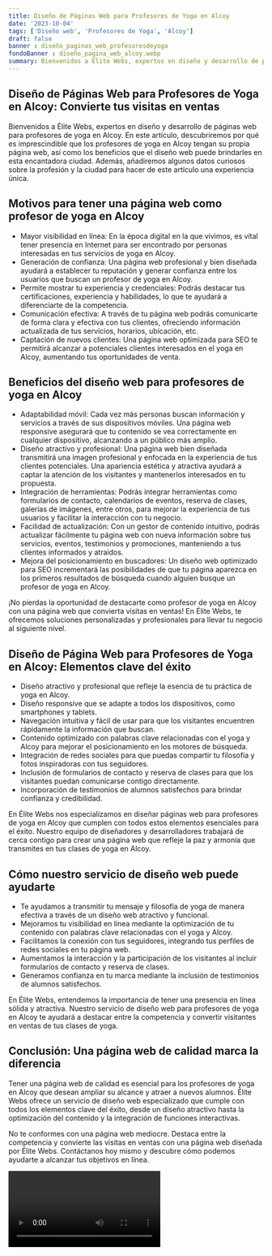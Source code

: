 ```yaml
---
title: Diseño de Páginas Web para Profesores de Yoga en Alcoy
date: '2023-10-04'
tags: ['Diseño web', 'Profesores de Yoga', 'Alcoy']
draft: false
banner : diseño_paginas_web_profesoresdeyoga
fondoBanner : diseño_pagina_web_alcoy.webp
summary: Bienvenidos a Élite Webs, expertos en diseño y desarrollo de páginas web para profesores de yoga en Alcoy. En este artículo, descubriremos por qué es imprescindible que los profesores de yoga en Alcoy tengan su propia página web, así como los beneficios que el diseño web puede brindarles en esta encantadora ciudad. Además, añadiremos algunos datos curiosos sobre la profesión y la ciudad para hacer de este artículo una experiencia única.
---
```


## Diseño de Páginas Web para Profesores de Yoga en Alcoy: Convierte tus visitas en ventas

Bienvenidos a Élite Webs, expertos en diseño y desarrollo de páginas web para profesores de yoga en Alcoy. En este artículo, descubriremos por qué es imprescindible que los profesores de yoga en Alcoy tengan su propia página web, así como los beneficios que el diseño web puede brindarles en esta encantadora ciudad. Además, añadiremos algunos datos curiosos sobre la profesión y la ciudad para hacer de este artículo una experiencia única.

## Motivos para tener una página web como profesor de yoga en Alcoy

- Mayor visibilidad en línea: En la época digital en la que vivimos, es vital tener presencia en Internet para ser encontrado por personas interesadas en tus servicios de yoga en Alcoy.
- Generación de confianza: Una página web profesional y bien diseñada ayudará a establecer tu reputación y generar confianza entre los usuarios que buscan un profesor de yoga en Alcoy.
- Permite mostrar tu experiencia y credenciales: Podrás destacar tus certificaciones, experiencia y habilidades, lo que te ayudará a diferenciarte de la competencia.
- Comunicación efectiva: A través de tu página web podrás comunicarte de forma clara y efectiva con tus clientes, ofreciendo información actualizada de tus servicios, horarios, ubicación, etc.
- Captación de nuevos clientes: Una página web optimizada para SEO te permitirá alcanzar a potenciales clientes interesados en el yoga en Alcoy, aumentando tus oportunidades de venta.

## Beneficios del diseño web para profesores de yoga en Alcoy

- Adaptabilidad móvil: Cada vez más personas buscan información y servicios a través de sus dispositivos móviles. Una página web responsive asegurará que tu contenido se vea correctamente en cualquier dispositivo, alcanzando a un público más amplio.
- Diseño atractivo y profesional: Una página web bien diseñada transmitirá una imagen profesional y enfocada en la experiencia de tus clientes potenciales. Una apariencia estética y atractiva ayudará a captar la atención de los visitantes y mantenerlos interesados en tu propuesta.
- Integración de herramientas: Podrás integrar herramientas como formularios de contacto, calendarios de eventos, reserva de clases, galerías de imágenes, entre otros, para mejorar la experiencia de tus usuarios y facilitar la interacción con tu negocio.
- Facilidad de actualización: Con un gestor de contenido intuitivo, podrás actualizar fácilmente tu página web con nueva información sobre tus servicios, eventos, testimonios y promociones, manteniendo a tus clientes informados y atraídos.
- Mejora del posicionamiento en buscadores: Un diseño web optimizado para SEO incrementará las posibilidades de que tu página aparezca en los primeros resultados de búsqueda cuando alguien busque un profesor de yoga en Alcoy.

¡No pierdas la oportunidad de destacarte como profesor de yoga en Alcoy con una página web que convierta visitas en ventas! En Élite Webs, te ofrecemos soluciones personalizadas y profesionales para llevar tu negocio al siguiente nivel.

<GifSeo />

<Cta />

## Diseño de Página Web para Profesores de Yoga en Alcoy: Elementos clave del éxito

- Diseño atractivo y profesional que refleje la esencia de tu práctica de yoga en Alcoy.
- Diseño responsive que se adapte a todos los dispositivos, como smartphones y tablets. 
- Navegación intuitiva y fácil de usar para que los visitantes encuentren rápidamente la información que buscan.
- Contenido optimizado con palabras clave relacionadas con el yoga y Alcoy para mejorar el posicionamiento en los motores de búsqueda.
- Integración de redes sociales para que puedas compartir tu filosofía y fotos inspiradoras con tus seguidores.
- Inclusión de formularios de contacto y reserva de clases para que los visitantes puedan comunicarse contigo directamente.
- Incorporación de testimonios de alumnos satisfechos para brindar confianza y credibilidad.

En Élite Webs nos especializamos en diseñar páginas web para profesores de yoga en Alcoy que cumplen con todos estos elementos esenciales para el éxito. Nuestro equipo de diseñadores y desarrolladores trabajará de cerca contigo para crear una página web que refleje la paz y armonía que transmites en tus clases de yoga en Alcoy.

## Cómo nuestro servicio de diseño web puede ayudarte

- Te ayudamos a transmitir tu mensaje y filosofía de yoga de manera efectiva a través de un diseño web atractivo y funcional.
- Mejoramos tu visibilidad en línea mediante la optimización de tu contenido con palabras clave relacionadas con el yoga y Alcoy.
- Facilitamos la conexión con tus seguidores, integrando tus perfiles de redes sociales en tu página web.
- Aumentamos la interacción y la participación de los visitantes al incluir formularios de contacto y reserva de clases.
- Generamos confianza en tu marca mediante la inclusión de testimonios de alumnos satisfechos.

En Élite Webs, entendemos la importancia de tener una presencia en línea sólida y atractiva. Nuestro servicio de diseño web para profesores de yoga en Alcoy te ayudará a destacar entre la competencia y convertir visitantes en ventas de tus clases de yoga. 

## Conclusión: Una página web de calidad marca la diferencia

Tener una página web de calidad es esencial para los profesores de yoga en Alcoy que desean ampliar su alcance y atraer a nuevos alumnos. Élite Webs ofrece un servicio de diseño web especializado que cumple con todos los elementos clave del éxito, desde un diseño atractivo hasta la optimización del contenido y la integración de funciones interactivas.

No te conformes con una página web mediocre. Destaca entre la competencia y convierte las visitas en ventas con una página web diseñada por Élite Webs. Contáctanos hoy mismo y descubre cómo podemos ayudarte a alcanzar tus objetivos en línea.

<Video />

<CtaBot job='Profesores de Yoga' city='Alcoy'/>

<Gmaps query='Alcoy+españa+maps' />